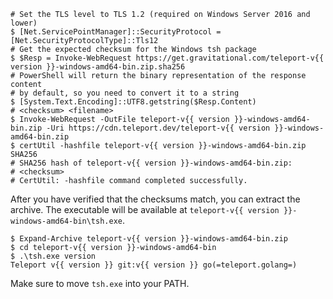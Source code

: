   ```code
  # Set the TLS level to TLS 1.2 (required on Windows Server 2016 and lower)
  $ [Net.ServicePointManager]::SecurityProtocol = [Net.SecurityProtocolType]::Tls12
  # Get the expected checksum for the Windows tsh package
  $ $Resp = Invoke-WebRequest https://get.gravitational.com/teleport-v{{ version }}-windows-amd64-bin.zip.sha256
  # PowerShell will return the binary representation of the response content
  # by default, so you need to convert it to a string
  $ [System.Text.Encoding]::UTF8.getstring($Resp.Content)
  # <checksum> <filename>
  $ Invoke-WebRequest -OutFile teleport-v{{ version }}-windows-amd64-bin.zip -Uri https://cdn.teleport.dev/teleport-v{{ version }}-windows-amd64-bin.zip
  $ certUtil -hashfile teleport-v{{ version }}-windows-amd64-bin.zip SHA256
  # SHA256 hash of teleport-v{{ version }}-windows-amd64-bin.zip:
  # <checksum>
  # CertUtil: -hashfile command completed successfully.
  ```

  After you have verified that the checksums match, you can extract the archive.
  The executable will be available at
  `teleport-v{{ version }}-windows-amd64-bin\tsh.exe`.

  ```code
  $ Expand-Archive teleport-v{{ version }}-windows-amd64-bin.zip
  $ cd teleport-v{{ version }}-windows-amd64-bin
  $ .\tsh.exe version
  Teleport v{{ version }} git:v{{ version }} go(=teleport.golang=)
  ```

  Make sure to move `tsh.exe` into your PATH.
